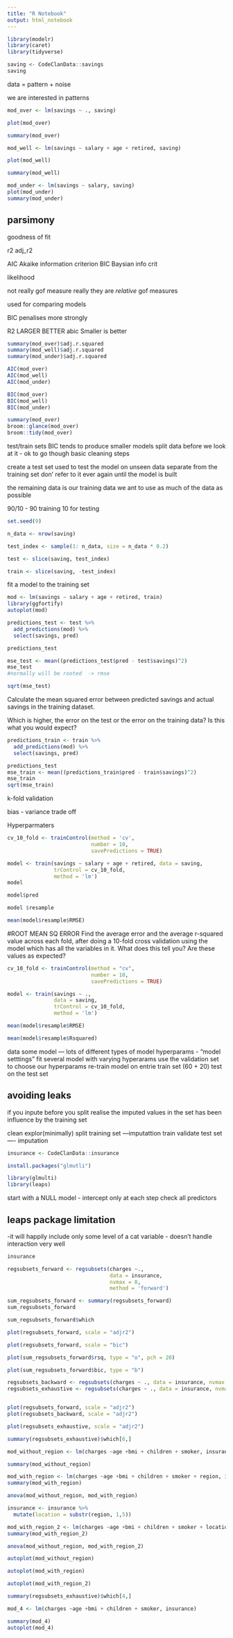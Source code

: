 ```yaml
---
title: "R Notebook"
output: html_notebook
---
```


```r
library(modelr)
library(caret)
library(tidyverse)
```

```r
saving <- CodeClanData::savings
saving
```

data  = pattern + noise 

we are interested in patterns 


```r
mod_over <- lm(savings ~ ., saving)
```


```r
plot(mod_over)
```
```r
summary(mod_over)
```

```r
mod_well <- lm(savings ~ salary + age + retired, saving)
```

```r
plot(mod_well)
```
```r
summary(mod_well)
```

```r
mod_under <- lm(savings ~ salary, saving)
plot(mod_under)
summary(mod_under)
```
## parsimony 
goodness of fit 

r2 adj_r2 

AIC Akaike information criterion 
BIC Baysian info crit 

likelihood 

not really gof measure 
really they are _relative_ gof measures 

used for comparing models 

BIC penalises more strongly 

R2 LARGER BETTER 
abic Smaller is better 



```r
summary(mod_over)$adj.r.squared
summary(mod_well)$adj.r.squared
summary(mod_under)$adj.r.squared
```

```r
AIC(mod_over)
AIC(mod_well)
AIC(mod_under)
```


```r
BIC(mod_over)
BIC(mod_well)
BIC(mod_under)
```

```r
summary(mod_over)
broom::glance(mod_over)
broom::tidy(mod_over)
```
test/train sets
BIC tends to produce smaller models 
split data before we look at it 
- ok to go though basic cleaning steps 



create a test set used to test the model on unseen data 
separate from the training set 
don' refer to it ever again until the model is built 

the remaining data is our training data 
we ant to use as much of the data as possible 

90/10 - 90 training 10 for testing 


```r
set.seed(9)

n_data <- nrow(saving)

test_index <- sample(1: n_data, size = n_data * 0.2)

test <- slice(saving, test_index)

train <- slice(saving, -test_index)
```



fit a model to the training set 

```r
mod <- lm(savings ~ salary + age + retired, train)
library(ggfortify)
autoplot(mod)
```

```r
predictions_test <- test %>% 
  add_predictions(mod) %>% 
  select(savings, pred)

predictions_test
```

```r
mse_test <- mean((predictions_test$pred - test$savings)^2)
mse_test
#normally will be rooted  -> rmse

sqrt(mse_test)
```

Calculate the mean squared error between predicted savings and actual savings in the training dataset.

Which is higher, the error on the test or the error on the training data? Is this what you would expect?


```r
predictions_train <- train %>% 
  add_predictions(mod) %>% 
  select(savings, pred)

predictions_test
mse_train <- mean((predictions_train$pred - train$savings)^2)
mse_train
sqrt(mse_train)
```
k-fold validation 

bias - variance trade off 

Hyperparmaters 
```r
cv_10_fold <- trainControl(method = 'cv',
                           number = 10,
                           savePredictions = TRUE)

model <- train(savings ~ salary + age + retired, data = saving,
               trControl = cv_10_fold,
               method = 'lm')
model

```

```r
model$pred
```
```r
model $resample
```
```r
mean(model$resample$RMSE)
```
#ROOT MEAN SQ ERROR 
Find the average error and the average r-squared value across each fold, after doing a 10-fold cross validation using the model which has all the variables in it. What does this tell you? Are these values as expected?


```r
cv_10_fold <- trainControl(method = "cv", 
                           number = 10, 
                           savePredictions = TRUE)

model <- train(savings ~ .,
               data = saving,
               trControl = cv_10_fold,
               method = 'lm')

mean(model$resample$RMSE)

mean(model$resample$Rsquared)
```

data 
some model --- lots of different types of model 
hyperparams - "model setttings"
fit several model with varying hyperarams 
use the validation set to choose our hyperparams 
re-train model on entrie train set (60 + 20)
test on the test set 


## avoiding leaks 
 if you inpute before you split 
 realise the imputed values in the set has been influence by the training set
 
 
 clean 
 explor(minimally)
 split
 training set ---imputattion train validate 
 test set ---- imputation 


```r
insurance <- CodeClanData::insurance
```



```r
install.packages("glmutli")
```


```r
library(glmulti)
library(leaps)
```

start with a NULL model 
 - intercept only 
at each step check all predictors 


## leaps package limitation 

-it will happily include only some level of a cat variable 
- doesn't handle interaction very well 

```r

insurance
```

```r
regsubsets_forward <- regsubsets(charges ~.,
                                 data = insurance,
                                 nvmax = 8,
                                 method = 'forward')
```

```r
sum_regsubsets_forward <- summary(regsubsets_forward)
sum_regsubsets_forward
```

```r
sum_regsubsets_forward$which
```

```r
plot(regsubsets_forward, scale = "adjr2")
```
```r
plot(regsubsets_forward, scale = "bic")
```

```r
plot(sum_regsubsets_forward$rsq, type = "o", pch = 20)
```
```r
plot(sum_regsubsets_forward$bic, type = "b")
```

```r
regsubsets_backward <- regsubsets(charges ~ ., data = insurance, nvmax = 8, method = "backward")
regsubsets_exhaustive <- regsubsets(charges ~ ., data = insurance, nvmax = 8, method = "exhaustive")


plot(regsubsets_forward, scale = "adjr2")
plot(regsubsets_backward, scale = "adjr2")

plot(regsubsets_exhaustive, scale = "adjr2")
```


```r
summary(regsubsets_exhaustive)$which[6,]
```

```r
mod_without_region <- lm(charges ~age +bmi + children + smoker, insurance)
```

```r
summary(mod_without_region)
```

```r
mod_with_region <- lm(charges ~age +bmi + children + smoker + region, insurance)
summary(mod_with_region)
```

```r
anova(mod_without_region, mod_with_region)
```


```r
insurance <- insurance %>% 
  mutate(location = substr(region, 1,5))
```


```r
mod_with_region_2 <- lm(charges ~age +bmi + children + smoker + location, insurance)
summary(mod_with_region_2)
```


```r
anova(mod_without_region, mod_with_region_2)
```

```r
autoplot(mod_without_region)
```



```r
autoplot(mod_with_region)
```

```r
autoplot(mod_with_region_2)
```

```r
summary(regsubsets_exhaustive)$which[4,]
```
```r
mod_4 <- lm(charges ~age +bmi + children + smoker, insurance)
```


```r
summary(mod_4)
autoplot(mod_4)
```












